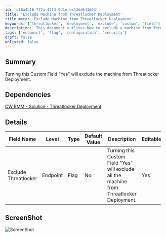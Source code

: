 ```yaml
---
id: 'c18a4b16-772a-42f3-9d1e-ec136d643d43'
title: 'Exclude Machine from Threatlocker Deployment'
title_meta: 'Exclude Machine from Threatlocker Deployment'
keywords: ['threatlocker', 'deployment', 'exclude', 'custom', 'field']
description: 'This document outlines how to exclude a machine from Threatlocker Deployment by setting a custom field to "Yes". It includes details on dependencies, field specifications, and a screenshot for reference.'
tags: ['endpoint', 'flag', 'configuration', 'security']
draft: false
unlisted: false
---
```

## Summary

Turning this Custom Field "Yes" will exclude the machine from Threatlocker Deployment.

## Dependencies

[CW RMM - Solution - Threatlocker Deployment](https://proval.itglue.com/DOC-5078775-17730657)

## Details

| Field Name              | Level    | Type | Default Value | Description                                                                                         | Editable |
|-------------------------|----------|------|---------------|-----------------------------------------------------------------------------------------------------|----------|
| Exclude Threatlocker    | Endpoint | Flag | No            | Turning this Custom Field "Yes" will exclude all the machine from Threatlocker Deployment.        | Yes      |

## ScreenShot

![ScreenShot](../../../static/img/Endpoint---Exclude-Threatlocker/image_1.png)











